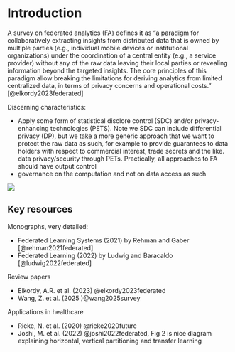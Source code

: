# Introduction

A survey on federated analytics (FA) defines it as "a paradigm for collaboratively extracting insights from distributed data that is owned by multiple parties (e.g., individual mobile devices or institutional organizations) under the coordination of a central entity (e.g., a service provider) without any of the raw data leaving their local parties or revealing information beyond the targeted insights. The core principles of this paradigm allow breaking the limitations for deriving analytics from limited centralized data, in terms of privacy concerns and operational costs." [@elkordy2023federated]

Discerning characteristics:

- Apply some form of statistical disclore control (SDC) and/or privacy-enhancing technologies (PETS). Note we SDC can include differential privacy (DP), but we take a more generic approach that we want to protect the raw data as such, for example to provide guarantees to data holders with respect to commercial interest, trade secrets and the like. data privacy/security through PETs. Practically, all approaches to FA should have output control 
- governance on the computation and not on data access as such

![](./images/federated-analytics-overview.png)


## Key resources

Monographs, very detailed:

- Federated Learning Systems (2021) by Rehman and Gaber [@rehman2021federated]
- Federated Learning (2022) by Ludwig and Baracaldo [@ludwig2022federated]

Review papers

- Elkordy, A.R. et al. (2023) @elkordy2023federated
- Wang, Z. et al. (2025 )@wang2025survey

Applications in healthcare

- Rieke, N. et al. (2020) @rieke2020future
- Joshi, M. et al. (2022) @joshi2022federated, Fig 2 is nice diagram explaining horizontal, vertical partitioning and transfer learning
